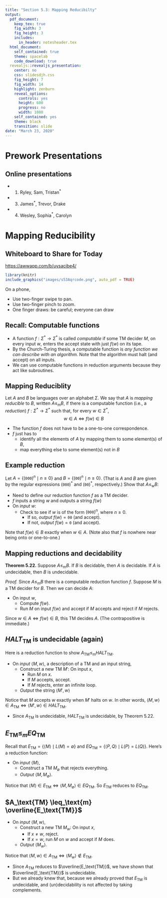 ```yaml
---
title: "Section 5.3: Mapping Reducibilty"
output:
  pdf_document:
    keep_tex: true
    fig_width: 3
    fig_height: 3
    includes:
      in_header: notesheader.tex
  html_document:
    self_contained: true
    theme: spacelab
    code_download: true
  revealjs::revealjs_presentation:
    center: no
    css: slidesdjh.css
    fig_height: 7
    fig_width: 14
    highlight: zenburn
    reveal_options:
      controls: yes
      height: 600
      progress: no
      width: 1080
    self_contained: yes
    theme: black
    transition: slide
date: "March 23, 2020"
---
```


# Prework Presentations

## Online presentations

- 1. Ryley, Sam, Tristan$^\ast$
- 3. James$^\ast$, Trevor, Drake
- 4. Wesley, Sophia$^\ast$, Carolyn
    
# Mapping Reducibility

## Whiteboard to Share for Today

[https://awwapp.com/b/uysacibe4/](https://awwapp.com/b/uysacibe4/)

```r
library(knitr)
include_graphics("images/s53Aqrcode.png", auto_pdf = TRUE)
```

On a phone,

- Use two-finger swipe to pan.
- Use two-finger pinch to zoom.
- One finger draws: be careful; everyone can draw

## {data-background="images/s53Aqrcode.png" data-background-size="contain"}

## Recall: Computable functions

- A function $f:\Sigma^\ast \longrightarrow \Sigma^\ast$ is called *computable* if some TM decider $M$, on every input $w$, enters the accept state with just $f(w)$ on its tape.
- By the Church-Turing thesis, a computable function is *any function we can describe with an algorithm.* Note that the algorithm must halt (and accept) on all inputs.
- We can use computable functions in reduction arguments because they act like subroutines.

## Mapping Reduciblity

Let $A$ and $B$ be languages over an alphabet $\Sigma$. We say that $A$ is *mapping reducible* to $B$, written $A \leq_\text{m} B$, if there is a computable function (i.e., a *reduction*) $f:\Sigma^\ast \longrightarrow \Sigma^\ast$ such that, for every $w \in \Sigma^\ast$, 
$$
w \in A \Longleftrightarrow f(w) \in B
$$

- The function $f$ does not have to be a one-to-one correspondence.
- $f$ just has to 
    + identify all the elements of $A$ by mapping them to some element(s) of $B$,
    + map everything else to some element(s) not in $B$
    
## Example reduction

Let $A = \{(\mathtt{000})^n \mid n\geq 0\}$ and $B = \{(\mathtt{00})^n \mid n\geq 0\}$. (That is $A$ and $B$ are given by the regular expressions $(\mathtt{000})^\ast$ and $(\mathtt{00})^\ast$, respectively.) Show that $A \leq_\text{w} B$:

- Need to define our reduction function $f$ as a TM decider.
- $f$ inputs a string $w$ and outputs a string $f(w)$
- On *input* $w$:
    - Check to see if $w$ is of the form $(\mathtt{000})^n$, where $n\geq 0$. 
        + If so, *output* $f(w) = \mathtt{00}$ (and accept).
        + If not, *output* $f(w) = \mathtt{0}$ (and accept).

Note that $f(w) \in B$ exactly when $w\in A$. (Note also that $f$ is nowhere near being onto or one-to-one.)

## Mapping reductions and decidability

**Theorem 5.22.** Suppose $A \leq_\text{m} B$. If $B$ is decidable, then $A$ is decidable. If $A$ is undecidable, then $B$ is undecidable.

*Proof.* Since $A \leq_\text{m} B$ there is a computable reduction function $f$. Suppose $M$ is a TM decider for $B$. Then we can decide $A$:

- On input $w$,
    + Compute $f(w)$.
    + Run $M$ on input $f(w)$ and accept if $M$ accepts and reject if $M$ rejects.
    
Since $w \in A \Longleftrightarrow f(w) \in B$, this TM decides $A$. (The contrapositive is immediate.)

## $\mathit{HALT}_\text{TM}$ is undecidable (again)

Here is a reduction function to show $A_\text{TM} \leq_\text{m} \mathit{HALT}_\text{TM}$.

- On *input* $\langle M, w\rangle$, a description of a TM and an input string,
    - Construct a new TM $M'$: On input $x$,
        + Run $M$ on $x$.
        + If $M$ accepts, accept.
        + If $M$ rejects, enter an infinite loop.
    - *Output* the string $\langle M', w\rangle$
    
Notice that $M$ accepts $w$ exactly when $M'$ halts on $w$. In other words, $\langle M, w\rangle \in A_\text{TM} \Longleftrightarrow \langle M', w \rangle \in \mathit{HALT}_\text{TM}$.    

- Since $A_\text{TM}$ is undecidable, $\mathit{HALT}_\text{TM}$ is undecidable, by Theorem 5.22.

## $E_\text{TM} \leq_m \mathit{EQ}_\text{TM}$

Recall that $E_\text{TM} = \{ \langle M \rangle \mid L(M) = \emptyset\}$ and $\mathit{EQ}_\text{TM} = \{\langle P, Q \rangle \mid L(P) = L(Q)\}$. Here's a reduction function:

- On *input* $\langle M \rangle$,
    - Construct a TM $M_\emptyset$ that rejects everything.
    - *Output* $\langle M, M_\emptyset \rangle$.

Notice that $\langle M \rangle \in E_\text{TM} \Longleftrightarrow \langle M, M_\emptyset \rangle \in \mathit{EQ}_\text{TM}$. So $E_\text{TM}$ reduces to $\mathit{EQ}_\text{TM}$.

## $A_\text{TM} \leq_\text{m} \overline{E_\text{TM}}$

- On *input* $\langle M, w\rangle$,
    - Construct a new TM $M_w$: On input $x$,
        + If $x\neq w$, reject.
        + If $x = w$, run $M$ on $w$ and accept if $M$ does.
    - *Output* $\langle M_w \rangle$.

Notice that $\langle M, w\rangle \in A_\text{TM} \Longleftrightarrow \langle M_w \rangle \not\in E_\text{TM}$. 

- Since $A_\text{TM}$ reduces to $\overline{E_\text{TM}}$, we have shown that $\overline{E_\text{TM}}$ is undecidable.
- But we already knew that, because we already proved that $E_\text{TM}$ is undecidable, and (un)decidability is not affected by taking complements.